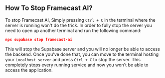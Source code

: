 ## How To Stop Framecast AI?

To stop Framecast AI, Simply pressing `Ctrl + C` in the terminal where the server is running won't do the trick. In
order to fully stop the server you need to open up another terminal and run the following command:

```json filename="terminal" copy
npx supabase stop framecast-ai
```

This will stop the Supabase server and you will no longer be able to access the backend. Once you've done that, you
can move to the terminal hosting your `Localhost server` and press `Ctrl + C` to stop the server. This completely
stops every running service and now you won't be able to access the application.
